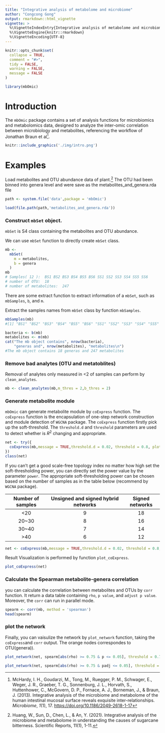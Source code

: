 ```yaml
---
title: "Integrative analysis of metabolome and microbiome"
author: "Congcong Gong"
output: rmarkdown::html_vignette
vignette: >
  %\VignetteIndexEntry{Integrative analysis of metabolome and microbiome}
  %\VignetteEngine{knitr::rmarkdown}
  %\VignetteEncoding{UTF-8}
---
```


```r
knitr::opts_chunk$set(
  collapse = TRUE,
  comment = "#>",
  tidy = FALSE,
  warning = FALSE,
  message = FALSE
)

```

```r
library(mbOmic)
```

# Introduction

The `mbOmic` package contains a set of analysis functions for microbiomics and metabolomics data, designed to analyze the inter-omic correlation between microbiology and metabolites, referencing the workflow of Jonathan Braun et al[^McHardy].

[^McHardy]: McHardy, I. H., Goudarzi, M., Tong, M., Ruegger, P. M., Schwager, E., Weger, J. R., Graeber, T. G., Sonnenburg, J. L., Horvath, S., Huttenhower, C., McGovern, D. P., Fornace, A. J., Borneman, J., & Braun, J. (2013). Integrative analysis of the microbiome and metabolome of the human intestinal mucosal surface reveals exquisite inter-relationships. *Microbiome*, *1*(1), 17. <https://doi.org/10.1186/2049-2618-1-17>

```r
knitr::include_graphics('./img/intro.png')
```

# Examples

Load metabolites and OTU abundance data of plant.[^Huang] The OTU had been binned into genera level and were save as the metabolites_and_genera.rda file

[^Huang]: Huang, W., Sun, D., Chen, L., & An, Y. (2021). Integrative analysis of the microbiome and metabolome in understanding the causes of sugarcane bitterness. Scientific Reports, 11(1), 1-11.

```r
path <- system.file('data',package = 'mbOmic')

load(file.path(path,'metabolites_and_genera.rda'))
```

### Construct `mbSet` object.

`mbSet` is S4 class containing the metabolites and OTU abundance.

We can use `mbSet` function to directly create `mbSet` class.

```r
mb <-
  mbSet(
    m = metabolites,
    b = genera
  )
mb
# Samples( 12 ):  BS1 BS2 BS3 BS4 BS5 BS6 SS1 SS2 SS3 SS4 SS5 SS6 
# number of OTU:  18 
# number of metabolites:  247
```

There are some extract function to extract information of a `mbSet`, such as `mbSamples`, `b`, and `m`.

Extract the samples names from `mbSet` class by function `mbSamples`.

```r
mbSamples(mb)
#[1] "BS1" "BS2" "BS3" "BS4" "BS5" "BS6" "SS1" "SS2" "SS3" "SS4" "SS5" "SS6"
```

```r
bacteria <- b(mb)
metabolites <- m(mb)
cat("The mb object contains", nrow(bacteria), 
    "generas and", nrow(metabolites), "metabolites\n")
#The mb object contains 18 generas and 247 metabolites
```

### Remove bad analytes (OTU and metatoblites)

Removal of analytes only measured in \<2 of samples can perform by `clean_analytes`.

```r
mb <- clean_analytes(mb,m_thres = 2,b_thres = 2)
```

### Generate metabolite module

`mbOmic` can generate metabolite module by `coExpress` function. The `coExpress` function is the encapsulation of one-step network construction and module detection of `WGCNA` package. The `coExpress` function firstly pick up the soft-threshold. The `threshold.d` and `threshold` parameters are used to detect whether is $R^2$ changing and appropriate.

```r
net <- try({
  coExpress(mb,message = TRUE,threshold.d = 0.02, threshold = 0.8, plot =TRUE)
})
class(net)
```

If you can't get a good scale-free topology index no matter how high set the soft-thresholding power, you can directly set the power value by the parameter `power`. The appropriate soft-thresholding power can be chosen based on the number of samples as in the table below (recommend by `WGCNA` package).

| **Number of samples** | **Unsigned and signed hybrid networks** | **Signed networks** |
|:---------------------:|:---------------------------------------:|:-------------------:|
|         \<20          |                    9                    |         18          |
|        20\~30         |                    8                    |         16          |
|        30\~40         |                    7                    |         14          |
|         \>40          |                    6                    |         12          |

```r
net <- coExpress(mb,message = TRUE,threshold.d = 0.02, threshold = 0.8, power = 9)


```

Result Visualization is performed by function `plot_coExpress`.

```r
plot_coExpress(net)
```

### Calculate the Spearman metabolite-genera correlation

you can calculate the correlation between metabolites and OTUs by `corr` function. It return a data table containing `rho`, `p value`, and `adjust p value`. Moreover, the `corr` can run in parallel mode.

```r
spearm <- corr(mb, method = 'spearman')
head(spearm)
```

### plot the network

Finally, you can vaisulize the network by `plot_network` function, taking the `coExpress`and `corr` output. The orange nodes correspondes to OTU(genera)).


```r
plot_network(net, spearm[abs(rho) >= 0.75 & p <= 0.05], threshold = 0.75, show_text = F)
```


```r
plot_network(net, spearm[abs(rho) >= 0.75 & padj <= 0.05], threshold = 0.75)
```
